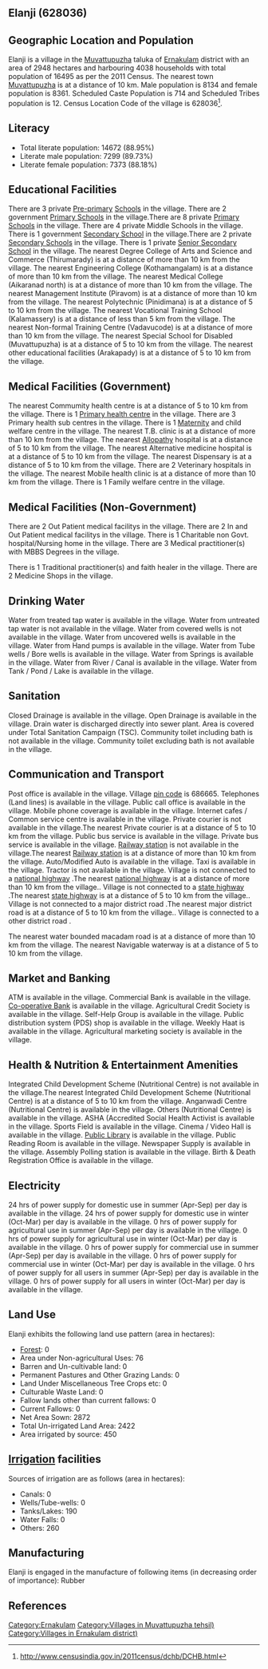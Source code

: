 {{Infobox settlement
| name=Elanji
| native_name=
| native_name_lang=
| other_name=
| nickname=
| settlement_type=Village
| image_skyline=
| image_alt=
| image_caption=
| pushpin_map=India Kerala
| pushpin_label_position=right
| pushpin_map_alt=
| pushpin_map_caption=Location in Kerala, India
| latd=
| latm=
| lats=
| latNS=
| longd=
| longm=
| longs=
| longEW=
| coordinates_display=inline,title
| subdivision_type=Country
| subdivision_name={{flag|India}}
| subdivision_type1=[[States and territories of India|State]]
| subdivision_name1=Kerala 
| subdivision_type2=[[List of districts of India|District]]
| subdivision_name2=Ernakulam
| subdivision_type3=Tahsil
| subdivision_name3=Muvattupuzha
| website=
| established_title=<!-- Established -->
| established_date=
| founder=
| named_for=
| government_type=
| governing_body=
| unit_pref=Metric=
| area_footnotes=
| area_rank=
| area_total_km2=29.48
| elevation_footnotes=
| elevation_m=
| population_total=16495
| population_as_of=2011
| population_rank=
| population_density_km2=559
| population_demonym=
| population_footnotes=
| demographics_type1=Languages
| demographics1_title1=Official
| demographics1_info1=[[Malayalam language|Malayalam]]
| timezone1=[[Indian Standard Time|IST]]
| utc_offset1==+5:30
| postal_code_type=[[Postal Index Number|PIN]]
| postal_code=686665
| area_code_type=Telephone code
| area_code=
| registration_plate=
| blank1_name_sec1=Nearest city
| blank1_info_sec1=[[Muvattupuzha]]
| blank2_name_sec1=[[Human sex ratio|Sex ratio]]
| blank2_info_sec1=1027 [[male|♂]]/[[female|♀]]
| blank3_name_sec1=Literacy
| blank3_info_sec1=88.95%
| blank1_name_sec2=[[2011 Census of India|2011 census]] code
| blank1_info_sec2=628036
| footnotes=
}}

== Elanji (628036) ==

== Geographic Location and Population ==

Elanji is a village in the [[Muvattupuzha]] taluka of [[Ernakulam]] district with an area of 2948 hectares and harbouring 4038 households with total population of 16495 as per the 2011 Census. The nearest town [[Muvattupuzha]] is at a distance of 10 km. Male population is 8134 and female population is 8361. Scheduled Caste Population is 714 and Scheduled Tribes population is 12. Census Location Code of the village is 628036<ref>http://www.censusindia.gov.in/2011census/dchb/DCHB.html</ref>.


== Literacy ==  
* Total literate population: 14672 (88.95%)
* Literate male population: 7299 (89.73%)
* Literate female population: 7373 (88.18%)


== Educational Facilities ==  
There are 3 private [[Pre-primary]] [[School]]s in the village.
There are 2 government [[Primary School]]s in the village.There are 8 private [[Primary School]]s in the village.
There are 4 private Middle Schools in the village.
There is 1 government [[Secondary School]] in the village.There are 2 private [[Secondary School]]s in the village.
There is 1 private [[Senior Secondary School]] in the village.
The nearest Degree College of Arts and Science and Commerce (Thirumarady) is at a distance of more than 10 km from the village.
The nearest Engineering College (Kothamangalam) is at a distance of more than 10 km from the village.
The nearest Medical College (Aikaranad north) is at a distance of more than 10 km from the village.
The nearest Management Institute (Piravom) is at a distance of more than 10 km from the village.
The nearest Polytechnic (Pinidimana) is at a distance of 5 to 10 km from the village.
The nearest Vocational Training School (Kalamassery) is at a distance of less than 5 km from the village.
The nearest Non-formal Training Centre (Vadavucode) is at a distance of more than 10 km from the village.
The nearest Special School for Disabled (Muvattupuzha) is at a distance of 5 to 10 km from the village.
The nearest other educational facilities (Arakapady) is at a distance of 5 to 10 km from the village.


== Medical Facilities (Government) ==
The nearest Commumity health centre is at a distance of 5 to 10 km from the village.
There is 1 [[Primary health centre]] in the village.
There are 3 Primary health sub centres in the village.
There is 1 [[Maternity]] and child welfare centre in the village.
The nearest T.B. clinic is at a distance of more than 10 km from the village.
The nearest [[Allopathy]] hospital is at a distance of 5 to 10 km from the village.
The nearest Alternative medicine hospital is at a distance of 5 to 10 km from the village.
The nearest Dispensary is at a distance of 5 to 10 km from the village.
There are 2 Veterinary hospitals in the village.
The nearest Mobile health clinic is at a distance of more than 10 km from the village.
There is 1 Family welfare centre in the village.


== Medical Facilities (Non-Government) ==
There are 2 Out Patient medical facilitys in the village.
There are 2 In and Out Patient medical facilitys in the village.
There is 1 Charitable non Govt. hospital/Nursing home in the village.
There are 3 Medical practitioner(s) with MBBS Degrees in the village.


There is 1 Traditional practitioner(s) and faith healer in the village.
There are 2 Medicine Shops in the village.



== Drinking Water ==
Water from treated tap water is available in the village.
Water from untreated tap water is not available in the village.
Water from covered wells is not available in the village.
Water from uncovered wells is available in the village.
Water from Hand pumps is available in the village.
Water from Tube wells / Bore wells is available in the village.
Water from Springs is available in the village.
Water from River / Canal is available in the village.
Water from Tank / Pond / Lake is available in the village.


== Sanitation ==
Closed Drainage is available in the village.
Open Drainage is available in the village.
Drain water is discharged directly into sewer plant.
Area is covered under Total Sanitation Campaign (TSC).
Community toilet including bath is not available in the village.
Community toilet excluding bath is not available in the village.


== Communication and Transport ==
Post office is available in the village.
Village [[pin code]] is 686665.
Telephones (Land lines) is available in the village.
Public call office is available in the village.
Mobile phone coverage is available in the village.
Internet cafes / Common service centre is available in the village.
Private courier is not available in the village.The nearest Private courier is at a distance of 5 to 10 km from the village.
Public bus service is available in the village.
Private bus service is available in the village.
[[Railway station]] is not available in the village.The nearest [[Railway station]] is at a distance of more than 10 km from the village.
Auto/Modified Auto is available in the village.
Taxi is available in the village.
Tractor is not available in the village.
Village is not connected to a [[national highway]] .The nearest [[national highway]] is at a distance of more than 10 km from the village..
Village is not connected to a [[state highway]] .The nearest [[state highway]] is at a distance of 5 to 10 km from the village..
Village is not connected to a major district road   .The nearest major district road   is at a distance of 5 to 10 km from the village..
Village is connected to a other district road  .


The nearest water bounded macadam road is at a distance of more than 10 km from the village.
The nearest Navigable waterway is at a distance of 5 to 10 km from the village.



== Market and Banking ==
ATM is available in the village.
Commercial Bank is available in the village.
[[Co-operative Bank]] is available in the village.
Agricultural Credit Society is available in the village.
Self-Help Group is available in the village.
Public distribution system (PDS) shop is available in the village.
Weekly Haat is available in the village.
Agricultural marketing society is available in the village.


== Health & Nutrition & Entertainment Amenities ==
Integrated Child Development Scheme (Nutritional Centre) is not available in the village.The nearest Integrated Child Development Scheme (Nutritional Centre) is at a distance of 5 to 10 km from the village.
Anganwadi Centre (Nutritional Centre) is available in the village.
Others (Nutritional Centre) is available in the village.
ASHA (Accredited Social Health Activist is available in the village.
Sports Field is available in the village.
Cinema / Video Hall is available in the village.
[[Public Library]] is available in the village.
Public Reading Room is available in the village.
Newspaper Supply is available in the village.
Assembly Polling station is available in the village.
Birth & Death Registration Office is available in the village.


== Electricity ==
24 hrs of power supply for domestic use in summer (Apr-Sep) per day is available in the village.
24 hrs of power supply for domestic use in winter (Oct-Mar) per day is available in the village.
0 hrs of power supply for agricultural use in summer (Apr-Sep) per day is available in the village.
0 hrs of power supply for agricultural use in winter (Oct-Mar) per day is available in the village.
0 hrs of power supply for commercial use in summer (Apr-Sep) per day is available in the village.
0 hrs of power supply for commercial use in winter (Oct-Mar) per day is available in the village.
0 hrs of power supply for all users in summer (Apr-Sep) per day is available in the village.
0 hrs of power supply for all users in winter (Oct-Mar) per day is available in the village.


== Land Use ==
Elanji exhibits the following land use pattern (area in hectares):
* [[Forest]]: 0
* Area under Non-agricultural Uses: 76
* Barren and Un-cultivable land: 0
* Permanent Pastures and Other Grazing Lands: 0
* Land Under Miscellaneous Tree Crops etc: 0
* Culturable Waste Land: 0
* Fallow lands other than current fallows: 0
* Current Fallows: 0
* Net Area Sown: 2872
* Total Un-irrigated Land Area: 2422
* Area irrigated by source: 450


== [[Irrigation]] facilities ==
Sources of irrigation are as follows (area in hectares):
* Canals: 0
* Wells/Tube-wells: 0
* Tanks/Lakes: 190
* Water Falls: 0
* Others: 260


== Manufacturing ==
Elanji is engaged in the manufacture of following items (in decreasing order of importance): Rubber


[[Category:Ernakulam]]
[[Category:Villages in Muvattupuzha tehsil)]]
[[Category:Villages in Ernakulam district)]]


== References ==
{{Reflist}}


